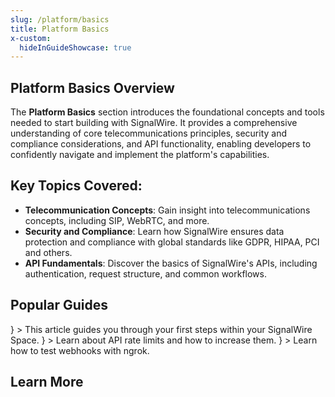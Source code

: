 ```yaml
---
slug: /platform/basics
title: Platform Basics
x-custom:
  hideInGuideShowcase: true 
---
```



## Platform Basics Overview  

The **Platform Basics** section introduces the foundational concepts and tools needed to start building with SignalWire.
It provides a comprehensive understanding of core telecommunications principles, security and compliance considerations, and API functionality,
enabling developers to confidently navigate and implement the platform's capabilities.

## Key Topics Covered:
- **Telecommunication Concepts**: Gain insight into telecommunications concepts, including SIP, WebRTC, and more.
- **Security and Compliance**: Learn how SignalWire ensures data protection and compliance with global standards like GDPR, HIPAA, PCI and others.  
- **API Fundamentals**: Discover the basics of SignalWire's APIs, including authentication, request structure, and common workflows.  


## Popular Guides

<CardGroup cols={3}>
  <Card 
    title="About the SignalWire Dashboard" 
    href="/platform/dashboard"
    icon={<MdDashboard />}
  >
    This article guides you through your first steps within your SignalWire Space.
  </Card>
  <Card 
    title="Rate Limits" 
    href="/platform/basics/general/signalwire-rate-limits"
    icon={<MdSpeed />}
  >
    Learn about API rate limits and how to increase them.
  </Card>
  <Card 
    title="How to test with ngrok?" 
    href="/platform/basics/guides/technical-troubleshooting/how-to-test-webhooks-with-ngrok"
    icon={<MdBuild />}
  >
    Learn how to test webhooks with ngrok.
  </Card>
</CardGroup>


## Learn More

<DocCardList />
